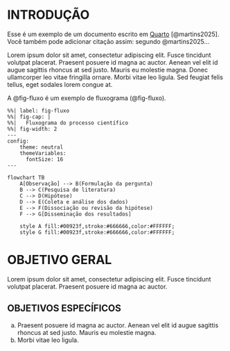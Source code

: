 # INTRODUÇÃO {#sec-intro}

Esse é um exemplo de um documento escrito em [Quarto](https://quarto.org) [@martins2025]. Você também pode adicionar citação assim: segundo @martins2025...

Lorem ipsum dolor sit amet, consectetur adipiscing elit. Fusce tincidunt volutpat placerat. Praesent posuere id magna ac auctor. Aenean vel elit id augue sagittis rhoncus at sed justo. Mauris eu molestie magna. Donec ullamcorper leo vitae fringilla ornare. Morbi vitae leo ligula. Sed feugiat felis tellus, eget sodales lorem congue at.

A @fig-fluxo é um exemplo de fluxograma (@fig-fluxo).

```mermaid
%%| label: fig-fluxo
%%| fig-cap: |
%%|   Fluxograma do processo científico
%%| fig-width: 2
---
config:  
    theme: neutral
    themeVariables:
      fontSize: 16
---

flowchart TB
    A[Observação] --> B(Formulação da pergunta)
    B --> C(Pesquisa de literatura)
    C --> D(Hipótese)
    D --> E(Coleta e análise dos dados)
    E --> F(Dissociação ou revisão da hipótese)
    F --> G[Disseminação dos resultados]
    
    style A fill:#00923f,stroke:#666666,color:#FFFFFF;
    style G fill:#00923f,stroke:#666666,color:#FFFFFF;
```

# OBJETIVO GERAL {#sec-goals}

Lorem ipsum dolor sit amet, consectetur adipiscing elit. Fusce tincidunt volutpat placerat. Praesent posuere id magna ac auctor.

## OBJETIVOS ESPECÍFICOS

a) Praesent posuere id magna ac auctor. Aenean vel elit id augue sagittis rhoncus at sed justo. Mauris eu molestie magna.
b) Morbi vitae leo ligula.
